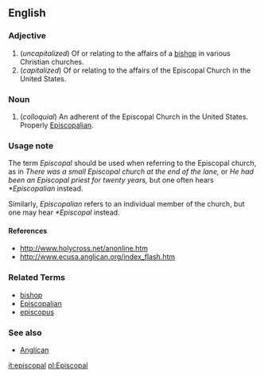==English==

===Adjective===

# (''uncapitalized'') Of or relating to the affairs of a [[bishop]] in various Christian churches.
# (''capitalized'') Of or relating to the affairs of the Episcopal Church in the United States.

===Noun===

# (''colloquial'') An adherent of the Episcopal Church in the United States.  Properly [[Episcopalian]].

===Usage note===

The term ''Episcopal'' should be used when referring to the Episcopal church, as in ''There was a small Episcopal church at the end of the lane,'' or ''He had been an Episcopal priest for twenty years,'' but one often hears ''*Episcopalian'' instead.

Similarly, ''Episcopalian'' refers to an individual member of the church, but one may hear ''*Episcopal'' instead.

==== References ====

* http://www.holycross.net/anonline.htm
* http://www.ecusa.anglican.org/index_flash.htm

=== Related Terms ===

*[[bishop]]
*[[Episcopalian]]
*[[episcopus]]

=== See also ===

* [[Anglican]]

[[it:episcopal]]
[[pl:Episcopal]]